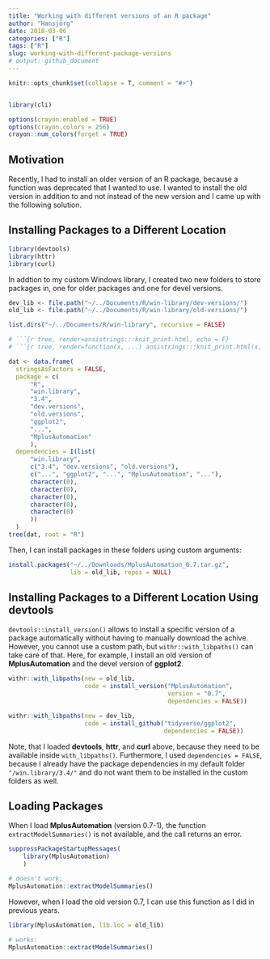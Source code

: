 ```yaml
---
title: "Working with different versions of an R package"
author: "Hansjörg"
date: 2018-03-06
categories: ["R"]
tags: ["R"]
slug: working-with-different-package-versions
# output: github_document
---
```


```r
knitr::opts_chunk$set(collapse = T, comment = "#>")


library(cli)

options(crayon.enabled = TRUE)
options(crayon.colors = 256)
crayon::num_colors(forget = TRUE)
```

## Motivation

Recently, I had to install an older version of an R package, because a function was deprecated that I wanted to use.
I wanted to install the old version in addition to and not instead
of the new version and I came up with the following solution.

## Installing Packages to a Different Location

```r
library(devtools)
library(httr)
library(curl)
```

In addtion to my custom Windows library, I created two new folders to store packages in, one for older packages and one for devel versions.

```r
dev_lib <- file.path("~/../Documents/R/win-library/dev-versions/")
old_lib <- file.path("~/../Documents/R/win-library/old-versions/")

list.dirs("~/../Documents/R/win-library", recursive = FALSE)
```



```r

# ```{r tree, render=ansistrings:::knit_print.html, echo = F}
# ```{r tree, render=function(x, ...) ansistrings:::knit_print.html(x, zoom = 10), echo = F}

dat <- data.frame(
  stringsAsFactors = FALSE,
  package = c(
      "R",
      "win.library",
      "3.4",
      "dev.versions",
      "old.versions",
      "ggplot2",
      "...",
      "MplusAutomation"
      ),
  dependencies = I(list(
      "win.library",
      c("3.4", "dev.versions", "old.versions"),
      c("...", "ggplot2", "...", "MplusAutomation", "..."),
      character(0),
      character(0),
      character(0),
      character(0),
      character(0)
      ))
  )
tree(dat, root = "R")
```

Then, I can install packages in these folders using custom arguments:
 
```r
install.packages("~/../Downloads/MplusAutomation_0.7.tar.gz",
                 lib = old_lib, repos = NULL)
```

## Installing Packages to a Different Location Using devtools

`devtools::install_version()` allows to install a specific version of a package automatically without having to manually download the achive.
However, you cannot use a custom path, but `withr::with_libpaths()` can take care of that. Here, for example, I install an old version of **MplusAutomation** and the devel version of **ggplot2**.

```r
withr::with_libpaths(new = old_lib,
                     code = install_version("MplusAutomation",
                                            version = "0.7",
                                            dependencies = FALSE))
``` 

```r
withr::with_libpaths(new = dev_lib,
                     code = install_github("tidyverse/ggplot2",
                                           dependencies = FALSE))
```

Note, that I loaded **devtools**, **httr**, and **curl** above, because they need to be available inside `with_libpaths()`. Furthermore, I used `dependencies = FALSE`, because I already have the package dependencies in my default folder `"/win.library/3.4/"` and do not want them to be installed in the custom folders as well.

## Loading Packages

When I load **MplusAutomation** (version 0.7-1), the function `extractModelSummaries()` is not available, and the call returns an error.

```r
suppressPackageStartupMessages(
    library(MplusAutomation)
    )

# doesn't work:
MplusAutomation::extractModelSummaries()
```

However, when I load the old version 0.7, I can use this function as I did in previous years.

```r
library(MplusAutomation, lib.loc = old_lib)

# works:
MplusAutomation::extractModelSummaries()
```
